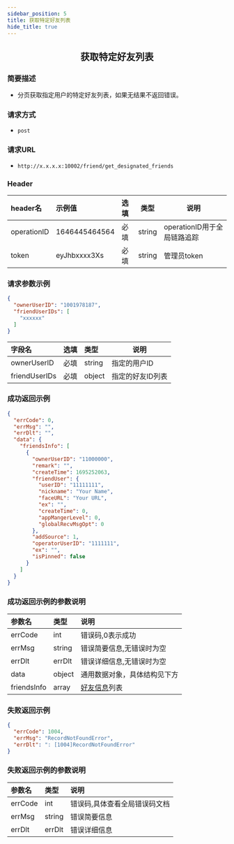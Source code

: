```yaml
---
sidebar_position: 5
title: 获取特定好友列表
hide_title: true
---
```


<center>

## 获取特定好友列表

</center>

### 简要描述
- 分页获取指定用户的特定好友列表，如果无结果不返回错误。
### 请求方式
- `post` 
### 请求URL
- `http://x.x.x.x:10002/friend/get_designated_friends` 


### Header
|header名|示例值|选填|类型|说明|
|:----    |:-------    |:--- |---|------      |
|operationID|1646445464564|必填|string|operationID用于全局链路追踪|
|token|eyJhbxxxx3Xs|必填|string|管理员token|


### 请求参数示例


```json
{
  "ownerUserID": "1001978187",
  "friendUserIDs": [
    "xxxxxx"
  ]
}
```
|字段名|选填|类型|说明|
|:----    |:-------    |:--- |---|
|ownerUserID|必填|string|指定的用户ID|
|friendUserIDs|必填|object|指定的好友ID列表|
### 成功返回示例


```json
{
  "errCode": 0,
  "errMsg": "",
  "errDlt": "",
  "data": {
    "friendsInfo": [
      {
        "ownerUserID": "11000000",
        "remark": "",
        "createTime": 1695252063,
        "friendUser": {
          "userID": "11111111",
          "nickname": "Your Name",
          "faceURL": "Your URL",
          "ex": "",
          "createTime": 0,
          "appMangerLevel": 0,
          "globalRecvMsgOpt": 0
        },
        "addSource": 1,
        "operatorUserID": "1111111",
        "ex": "",
        "isPinned": false
      }
    ]
  }
}
```
### 成功返回示例的参数说明


|参数名|类型|说明|
|:----    |:-------    |:--- |
|errCode|int|错误码,0表示成功|
|errMsg|string|错误简要信息,无错误时为空|
|errDlt|errDlt|错误详细信息,无错误时为空|
|data|object|通用数据对象，具体结构见下方|
|friendsInfo|array|[好友信息](docs/restapi/commonFields.mdx#friendinfo)列表|
### 失败返回示例


```json
{
  "errCode": 1004,
  "errMsg": "RecordNotFoundError",
  "errDlt": ": [1004]RecordNotFoundError"
}
```
### 失败返回示例的参数说明


|参数名|类型|说明|
|:----    |:-------    |:--- |
|errCode|int|错误码,具体查看全局错误码文档|
|errMsg|string|错误简要信息|
|errDlt|errDlt|错误详细信息|
